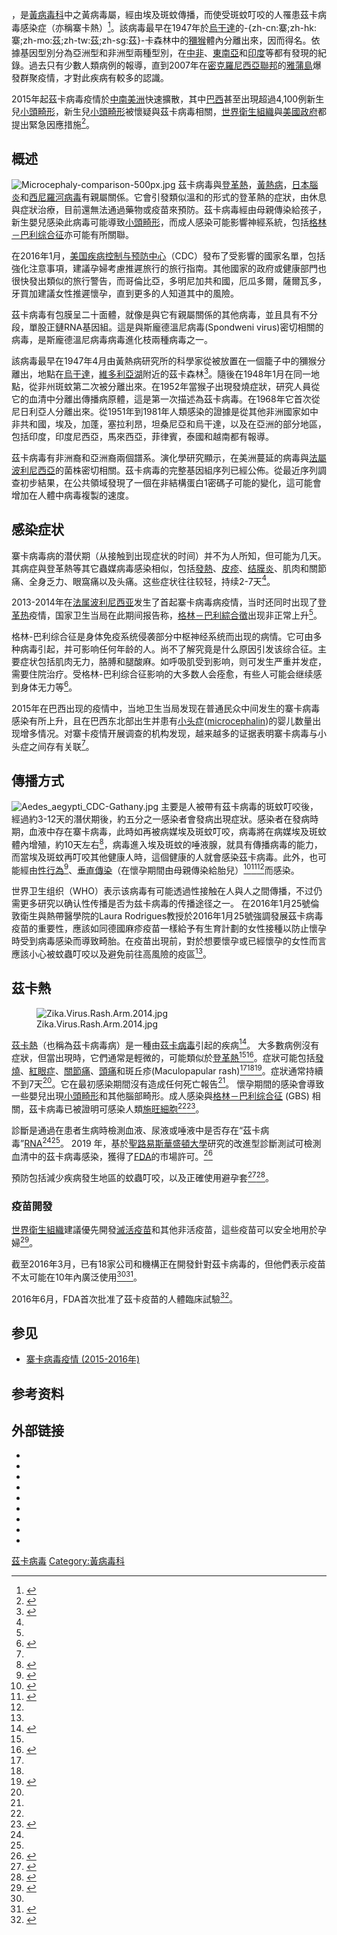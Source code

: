 {{NoteTA
|G1 = Medicine
}}
{{medical}}
{{Virusbox
| color              = violet
| name               = 茲卡病毒
| image              = Zika EM CDC 280116.tiff
| image_caption      = 寨卡病毒的電子顯微照片。病毒顆粒的直徑為40[[納米|納米]]，具有外包絡緻密內芯。 （來源：美國疾控中心）
| virus_group        = iv
| familia            = ''[[黃病毒科|黃病毒科]]''
| parent = Flavivirus
| species = Zika virus
}}
{{Infobox disease
 | Name           = 茲卡病毒
 | Image          =
 | Caption        =
 | field = [[傳染病|傳染病]]
 | DiseasesDB     = 
 | ICD10          = {{ICD10|A|92|8|a|90}}
 | ICD9           = 
 | ICDO           =
 | OMIM           =
 | MedlinePlus    =
 | eMedicineSubj  =
 | eMedicineTopic =
 | MeshID         = 
}}

{{地区用词3|zh-hk='''寨卡病毒'''|zh-cn='''寨卡病毒'''|zh-tw='''茲卡病毒'''|zh-sg='''茲卡病毒'''|start=（{{lang-en|''Zika virus'', ZIKV}}，|as=译作|end=）}}，是[[黃病毒科|黃病毒科]]中之黃病毒屬，經由埃及斑蚊傳播，而使受斑蚊叮咬的人罹患茲卡病毒感染症（亦稱寨卡熱）<ref >{{Cite web|url = http://www.cdc.gov.tw/home/Zika_virus|title = 茲卡病毒感染症|publisher = 中華民國衛生福利部疾病管制署|accessdate = 2016-01-23|archive-date = 2020-03-28|archive-url = https://web.archive.org/web/20200328060146/https://www.cdc.gov.tw/?aspxerrorpath=%2Fhome%2FZika_virus|dead-url = no}}</ref>。該病毒最早在1947年於[[烏干達|烏干達]]的-{zh-cn:寨;zh-hk:寨;zh-mo:茲;zh-tw:茲;zh-sg:茲}-卡森林中的[[獼猴|獼猴]]體內分離出來，因而得名。依據基因型別分為亞洲型和非洲型兩種型別，在[[中部非洲|中非]]、[[東南亞|東南亞]]和[[印度|印度]]等都有發現的紀錄。過去只有少數人類病例的報導，直到2007年在[[密克羅尼西亞聯邦|密克羅尼西亞聯邦]]的[[雅蒲島|雅蒲島]]爆發群聚疫情，才對此疾病有較多的認識。

2015年起茲卡病毒疫情於[[中南美洲|中南美洲]]快速擴散，其中[[巴西|巴西]]甚至出現超過4,100例新生兒[[小頭畸形|小頭畸形]]，新生兒[[小頭畸形|小頭畸形]]被懷疑與茲卡病毒相關，[[世界衛生組織|世界衛生組織]]與[[美國政府|美國政府]]都提出緊急因應措施<ref>{{cite news | url = http://www.storm.mg/article/80287 | title = 茲卡病毒會是下一個伊波拉？白宮：兩者大不同 茲卡熱只相當於輕度的登革熱 | publisher = [[風傳媒|風傳媒]] | accessdate = 2016-01-28 | archive-date = 2020-10-27 | archive-url = https://web.archive.org/web/20201027221431/https://www.storm.mg/article/80287 | dead-url = no }}</ref>。

== 概述 ==
[[File:Microcephaly-comparison-500px.jpg|thumb]]
茲卡病毒與[[登革熱|登革熱]]，[[黃熱病|黃熱病]]，[[日本腦炎|日本腦炎]]和[[西尼羅河病毒|西尼羅河病毒]]有親屬關係。它會引發類似溫和的形式的登革熱的症狀，由休息與症狀治療，目前還無法通過藥物或疫苗來預防。茲卡病毒經由母親傳染給孩子，新生嬰兒感染此病毒可能導致[[小頭畸形|小頭畸形]]，而成人感染可能影響神經系統，包括[[格林－巴利综合征|格林－巴利综合征]]亦可能有所關聯。

在2016年1月，[[美国疾病控制与预防中心|美国疾病控制与预防中心]]（CDC）發布了受影響的國家名單，包括強化注意事項，建議孕婦考慮推遲旅行的旅行指南。其他國家的政府或健康部門也很快發出類似的旅行警告，而哥倫比亞，多明尼加共和國，厄瓜多爾，薩爾瓦多，牙買加建議女性推遲懷孕，直到更多的人知道其中的風險。

茲卡病毒有包膜呈二十面體，就像是與它有親屬關係的其他病毒，並且具有不分段，單股正鏈RNA基因組。這是與斯龐德溫尼病毒(Spondweni virus)密切相關的病毒，是斯龐德溫尼病毒病毒進化枝兩種病毒之一。

該病毒最早在1947年4月由黃熱病研究所的科學家從被放置在一個籠子中的獼猴分離出，地點在[[烏干達|烏干達]]，[[維多利亞湖|維多利亞湖]]附近的茲卡森林<ref name="李俊廷 黃彥維 2016">{{Cite web|url=http://scitechvista.most.gov.tw/zh-tw/feature/C/0/1/10/1/2223.htm|title=茲卡病毒停看聽|publisher=科技大觀園|accessdate=2016-02|archive-date=2016-08-04|archive-url=https://web.archive.org/web/20160804002807/http://scitechvista.most.gov.tw/zh-tw/feature/C/0/1/10/1/2223.htm|dead-url=yes}}</ref>。隨後在1948年1月在同一地點，從非州斑蚊第二次被分離出來。在1952年當猴子出現發燒症狀，研究人員從它的血清中分離出傳播病原體，這是第一次描述為茲卡病毒。在1968年它首次從尼日利亞人分離出來。從1951年到1981年人類感染的證據是從其他非洲國家如中非共和國，埃及，加蓬，塞拉利昂，坦桑尼亞和烏干達，以及在亞洲的部分地區，包括印度，印度尼西亞，馬來西亞，菲律賓，泰國和越南都有報導。

茲卡病毒有非洲裔和亞洲裔兩個譜系。演化學研究顯示，在美洲蔓延的病毒與[[法屬波利尼西亞|法屬波利尼西亞]]的菌株密切相關。茲卡病毒的完整基因組序列已經公佈。從最近序列調查初步結果，在公共領域發現了一個在非結構蛋白1密碼子可能的變化，這可能會增加在人體中病毒複製的速度。

== 感染症状 ==
寨卡病毒病的潜伏期（从接触到出现症状的时间）并不为人所知，但可能为几天。其病症與登革熱等其它蟲媒病毒感染相似，包括[[发热|發熱]]、[[皮疹|皮疹]]、[[结膜炎|结膜炎]]、肌肉和關節痛、全身乏力、眼窩痛以及头痛。这些症状往往较轻，持续2-7天<ref name="李俊廷 黃彥維 2016"/>。

2013-2014年在[[法属波利尼西亚|法属波利尼西亚]]发生了首起寨卡病毒病疫情，当时还同时出现了[[登革热|登革热]]疫情，国家卫生当局在此期间报告称，[[格林－巴利綜合徵|格林－巴利綜合徵]]出现非正常上升<ref name="李俊廷 黃彥維 2016"/>。

格林-巴利综合征是身体免疫系统侵袭部分中枢神经系统而出现的病情。它可由多种病毒引起，并可影响任何年龄的人。尚不了解究竟是什么原因引发该综合征。主要症状包括肌肉无力，胳膊和腿酸麻。如呼吸肌受到影响，则可发生严重并发症，需要住院治疗。受格林-巴利综合征影响的大多数人会痊愈，有些人可能会继续感到身体无力等<ref >{{Cite web|url = http://www.who.int/features/qa/zika/zh/|title = 寨卡病毒病：常见问题|publisher = 世界卫生组织|accessdate = 2016-01-20|archive-date = 2020-08-06|archive-url = https://web.archive.org/web/20200806001513/https://www.who.int/features/qa/zika/zh/|dead-url = no}}</ref>。

2015年在巴西出现的疫情中，当地卫生当局发现在普通民众中间发生的寨卡病毒感染有所上升，且在巴西东北部出生并患有[[小头症|小头症]]([[microcephalin|microcephalin]])的婴儿数量出现增多情况。对寨卡疫情开展调查的机构发现，越来越多的证据表明寨卡病毒与小头症之间存有关联<ref name="李俊廷 黃彥維 2016"/>。

== 傳播方式 ==
[[File:Aedes_aegypti_CDC-Gathany.jpg|thumb]]
主要是人被帶有茲卡病毒的斑蚊叮咬後，經過約3-12天的潛伏期後，約五分之一感染者會發病出現症狀。感染者在發病時期，血液中存在寨卡病毒，此時如再被病媒埃及斑蚊叮咬，病毒將在病媒埃及斑蚊體內增殖，約10天左右<ref name="EID">{{Cite journal | last1 = Hayes | first1 = E. B. | title = Zika Virus Outside Africa | doi = 10.3201/eid1509.090442 | journal = Emerg Infect Dis | volume = 15 | issue = 9 | pages = 1347–50 | year = 2009 | pmid = 19788800 | pmc =2819875 }}</ref>，病毒進入埃及斑蚊的唾液腺，就具有傳播病毒的能力，而當埃及斑蚊再叮咬其他健康人時，這個健康的人就會感染茲卡病毒。此外，也可能經由[[性行為|性行為]]<ref>{{Cite journal | last1=Foy | first1=B. D. | last2=Kobylinski | first2=K. C. | last3=Foy | first3=J. L. C. | last4=Blitvich | first4=B. J. | last5=Travassos Da Rosa | first5=A. | last6=Haddow | first6=A. D. | last7=Lanciotti | first7=R. S. | last8=Tesh | first8=R. B. | doi=10.3201/eid1705.101939 | title=Probable Non–Vector-borne Transmission of Zika Virus, Colorado, USA | journal=Emerg Infect Dis | volume=17 | issue=5 | pages=880–2 | year=2011 | pmid=21529401 | pmc=3321795 }}</ref>、[[垂直傳染|垂直傳染]]（在懷孕期間由母親傳染給胎兒）<ref>{{cite web |first=Gretchen |last=Vogel |title=Fast-spreading virus may cause severe birth defects |date=3 December 2015 |work=Science News |publisher=AAAS |url=http://news.sciencemag.org/health/2015/12/fast-spreading-virus-may-cause-severe-birth-defects |doi=10.1126/science.aad7527 |access-date=2016-01-24 |archive-date=2015-12-09 |archive-url=https://web.archive.org/web/20151209060158/http://news.sciencemag.org/health/2015/12/fast-spreading-virus-may-cause-severe-birth-defects |dead-url=no }}</ref><ref>{{cite web | title=Caso de aborto confirma que zika consegue atravessar a placenta | url=http://g1.globo.com/bemestar/noticia/2016/01/caso-de-aborto-confirma-que-zika-consegue-atravessar-placenta.html | work=Bem Estar | language=pt | publisher=globo.com | date=20 January 2016 | access-date=2016-01-24 | archive-date=2020-11-08 | archive-url=https://web.archive.org/web/20201108185705/http://g1.globo.com/bemestar/noticia/2016/01/caso-de-aborto-confirma-que-zika-consegue-atravessar-placenta.html | dead-url=no }}</ref><ref name="李俊廷 黃彥維 2016"/>而感染。

世界卫生组织（WHO）表示该病毒有可能透過性接触在人與人之間傳播，不过仍需更多研究以确认性传播是否为兹卡病毒的传播途径之一。 在2016年1月25號倫敦衛生與熱帶醫學院的Laura Rodrigues教授於2016年1月25號強調發展茲卡病毒疫苗的重要性，應該如同德國麻疹疫苗一樣給予有生育計劃的女性接種以防止懷孕時受到病毒感染而導致畸胎。在疫苗出現前，對於想要懷孕或已經懷孕的女性而言應該小心被蚊蟲叮咬以及避免前往高風險的疫區<ref name="李俊廷 黃彥維 2016"/>。

== 茲卡熱 ==
{{main|茲卡熱}}
[[File:Zika.Virus.Rash.Arm.2014.jpg|thumb]]

<!-- Definition and symptoms -->
[[茲卡熱|茲卡熱]]（也稱為茲卡病毒病）是一種由[[茲卡病毒|茲卡病毒]]引起的疾病<ref name="WHO2016Jan">{{cite web |url=https://www.who.int/mediacentre/factsheets/zika/en/ |title=Zika virus |publisher=World Health Organization |date=January 2016 |access-date=3 February 2016 |archive-date=2016-08-09 |archive-url=https://web.archive.org/web/20160809235807/http://www.who.int/mediacentre/factsheets/zika/en/ |dead-url=no }}</ref>。 大多數病例沒有症狀，但當出現時，它們通常是輕微的，可能類似於[[登革熱|登革熱]]<ref name="WHO2016Jan"/><ref name="ecdc1">{{cite web |url=http://ecdc.europa.eu/en/healthtopics/zika_virus_infection/factsheet-health-professionals/Pages/factsheet_health_professionals.aspx |title=Factsheet for health professionals |work=Health topics: Zika virus infection |publisher=European Centre for Disease Prevention and Control |access-date=22 December 2015 |archive-date=2015-12-23 |archive-url=https://web.archive.org/web/20151223071358/http://ecdc.europa.eu/en/healthtopics/zika_virus_infection/factsheet-health-professionals/Pages/factsheet_health_professionals.aspx |dead-url=no }}</ref>。症狀可能包括[[發燒|發燒]]、[[结膜炎|紅眼症]]、[[關節痛|關節痛]]、[[頭痛|頭痛]]和斑丘疹(Maculopapular rash)<ref name="WHO2016Jan"/><ref name="Ann2016"/><ref name="Musso14">{{cite journal | vauthors = Musso D, Nilles EJ, Cao-Lormeau VM | title = Rapid spread of emerging Zika virus in the Pacific area | journal = Clinical Microbiology and Infection | volume = 20 | issue = 10 | pages = O595-6 | date = October 2014 | pmid = 24909208 | doi = 10.1111/1469-0691.12707 | doi-access = free }}</ref>。症狀通常持續不到7天<ref name="Ann2016"/>。它在最初感染期間沒有造成任何死亡報告<ref name="ecdc1"/>。 懷孕期間的感染會導致一些嬰兒出現[[小頭畸形|小頭畸形]]和其他腦部畸形。成人感染與[[格林－巴利综合征|格林－巴利综合征]] (GBS) 相關，茲卡病毒已被證明可感染人類[[施旺細胞|施旺細胞]]<ref name="ecdc1"/><ref>{{cite journal | vauthors = Dhiman G, Abraham R, Griffin DE | title = Human Schwann cells are susceptible to infection with Zika and yellow fever viruses, but not dengue virus | journal = Scientific Reports | volume = 9 | issue = 1 | pages = 9951 | date = July 2019 | pmid = 31289325 | pmc = 6616448 | doi = 10.1038/s41598-019-46389-0 | bibcode = 2019NatSR...9.9951D }}</ref>。

<!-- Cause and diagnosis -->
診斷是通過在患者生病時檢測血液、尿液或唾液中是否存在“茲卡病毒”[[RNA|RNA]]<ref name="WHO2016Jan"/><ref name="Ann2016"/>。 2019 年，基於[[聖路易斯華盛頓大學|聖路易斯華盛頓大學]]研究的改進型診斷測試可檢測血清中的茲卡病毒感染，獲得了[[美国食品药品监督管理局|FDA]]的市場許可。<ref>{{Cite web|url=https://medicine.wustl.edu/news/zika-diagnostic-test-granted-market-authorization-by-fda/|title=Zika diagnostic test granted market authorization by FDA|date=2019-09-03|website=Washington University School of Medicine in St. Louis|language=en|access-date=2020-02-14|archive-date=2020-03-12|archive-url=https://web.archive.org/web/20200312115842/https://medicine.wustl.edu/news/zika-diagnostic-test-granted-market-authorization-by-fda/|dead-url=no}}</ref>

<!-- Prevention and treatment -->
預防包括減少疾病發生地區的蚊蟲叮咬，以及正確使用避孕套<ref name="Ann2016">{{cite journal | vauthors = Chen LH, Hamer DH | title = Zika Virus: Rapid Spread in the Western Hemisphere | journal = Annals of Internal Medicine | volume = 164 | issue = 9 | pages = 613–615 | date = May 2016 | pmid = 26832396 | doi = 10.7326/M16-0150 | doi-access = free }}</ref><ref name="CDC2016">{{cite journal | vauthors = Oster AM, Russell K, Stryker JE, Friedman A, Kachur RE, Petersen EE, Jamieson DJ, Cohn AC, Brooks JT | display-authors = 6 | title = Update: Interim Guidance for Prevention of Sexual Transmission of Zika Virus--United States, 2016 | journal = MMWR. Morbidity and Mortality Weekly Report | volume = 65 | issue = 12 | pages = 323–325 | date = April 2016 | pmid = 27032078 | doi = 10.15585/mmwr.mm6512e3 | doi-access = free }}</ref>。

=== 疫苗開發 ===
[[世界衛生組織|世界衛生組織]]建議優先開發[[滅活疫苗|滅活疫苗]]和其他非活疫苗，這些疫苗可以安全地用於孕婦<ref name="WHO9Mar2016">{{cite web |url=https://www.who.int/mediacentre/news/notes/2016/research-development-zika/en/ |title=WHO and experts prioritize vaccines, diagnostics and innovative vector control tools for Zika R&D |publisher=World Health Organization |date=9 March 2016 |access-date=13 March 2016 |archive-date=2016-03-13 |archive-url=https://web.archive.org/web/20160313124100/http://www.who.int/mediacentre/news/notes/2016/research-development-zika/en/ |dead-url=no }}</ref>。

截至2016年3月，已有18家公司和機構正在開發針對茲卡病毒的{{le|茲卡病毒疫苗|Zika virus vaccine}}，但他們表示疫苗不太可能在10年內廣泛使用<ref name="WHO9Mar2016"/><ref name="BBC27Jan2016">{{cite news |access-date=28 January 2016 |url=https://www.bbc.com/news/world-us-canada-35423288 |title=Zika virus: US scientists say vaccine '10 years away' |work=BBC News |date=27 January 2016 |last=Cook |first=James |name-list-style=vanc |archive-date=2018-07-21 |archive-url=https://web.archive.org/web/20180721034525/https://www.bbc.com/news/world-us-canada-35423288 |dead-url=no }}</ref>。

2016年6月，FDA首次批准了茲卡疫苗的人體臨床試驗<ref>{{cite web |url=https://www.fiercepharma.com/vaccines/inovio-set-for-first-zika-vaccine-human-trial |title=Inovio set for first Zika vaccine human trial |last=Sagonowsky |first=Eric |name-list-style=vanc |publisher=fiercepharma.com |date=21 June 2016 |access-date=1 July 2016 |archive-date=2016-06-28 |archive-url=https://web.archive.org/web/20160628174147/http://www.fiercepharma.com/vaccines/inovio-set-for-first-zika-vaccine-human-trial |dead-url=no }}</ref>。

== 参见 ==
* [[寨卡病毒疫情_(2015-2016年)|寨卡病毒疫情 (2015-2016年)]]

== 参考资料 ==
{{Reflist|2}}

== 外部链接 ==
{{Commons category}}
{{Scholia|topic}}
* {{cite web|url=http://www.cdc.gov/zika/|title=Zika Virus|publisher=美國疾病管制與預防中心|accessdate=2016-01-23|archive-date=2021-05-06|archive-url=https://web.archive.org/web/20210506115424/http://www.cdc.gov/zika/|dead-url=no}}
* {{cite web|url=http://ecdc.europa.eu/en/healthtopics/zika_virus_infection/Pages/index.aspx/|title=Zika virus infection|publisher=歐盟疾病管制與預防中心|accessdate=2016-01-23|archive-date=2017-06-22|archive-url=https://web.archive.org/web/20170622025618/http://ecdc.europa.eu/en/healthtopics/zika_virus_infection/Pages/index.aspx|dead-url=no}}
* {{cite web |url=http://www.who.int/mediacentre/factsheets/zika/en/ |publisher=World Health Organization |title=Zika virus |series=Fact sheet |access-date=2020-03-15 |archive-date=2016-02-03 |archive-url=https://web.archive.org/web/20160203115455/http://www.who.int/mediacentre/factsheets/zika/en/ |dead-url=no }}
* {{cite web |url=https://visual-science.com/projects/zika/illustrations/ |title=Zika virus illustrations, 3D model, and animation |website=visual-science.com |access-date=2020-03-15 |archive-date=2021-03-08 |archive-url=https://web.archive.org/web/20210308225026/https://visual-science.com/projects/zika/illustrations/ |dead-url=no }}
* {{cite web |url=http://viralzone.expasy.org/all_by_protein/6756.html |website=Viral Zone |title=Zika virus (strain Mr 766) |access-date=2020-03-15 |archive-date=2017-04-29 |archive-url=https://web.archive.org/web/20170429141456/http://viralzone.expasy.org/all_by_protein/6756.html |dead-url=no }}
* {{cite book |editor-first=Samuel |editor-last=Baron |first1=Alan L. |last1=Schmaljohn |first2=David |last2=McClain |name-list-format=vanc |title=Medical Microbiology |edition=4th |chapterurl=https://www.ncbi.nlm.nih.gov/books/NBK7633/ |chapter=54. Alphaviruses (Togaviridae) and Flaviviruses (Flaviviridae) |id=NBK7633 |isbn=978-0-9631172-1-2 |year=1996 |url=https://www.ncbi.nlm.nih.gov/books/NBK7627/ |pmid=21413253 |access-date=2020-03-15 |archive-date=2021-05-04 |archive-url=https://web.archive.org/web/20210504081253/https://www.ncbi.nlm.nih.gov/books/NBK7627/ |dead-url=no }}
* {{cite web |url=https://www.youtube.com/watch?v=damwbBcGfCI |title=Animation on Zika |publisher=Scientific Animations without Borders and the World Health Organization (WHO) |website=YouTube |access-date=2020-03-15 |archive-date=2020-11-09 |archive-url=https://web.archive.org/web/20201109101801/https://www.youtube.com/watch?v=damwbBcGfCI |dead-url=no }}
* {{cite web |url=https://www.wemalife.com/blog/2018/03/zika-virus-all-you-need-to-know/ |title=Zika Virus: All you need to know |website=WeMaLife |date=7 March 2018 |access-date=2020-03-15 |archive-date=2018-07-08 |archive-url=https://web.archive.org/web/20180708103937/https://www.wemalife.com/blog/2018/03/zika-virus-all-you-need-to-know/ |dead-url=no }}
* {{cite web |url=https://www.popnews.in/zika-virus-symptoms-risk-preventions/ |series=Zika virus |title=Symptoms, Risk Factors, and Prevention |access-date=15 October 2018 |archive-url=https://web.archive.org/web/20181015200931/https://www.popnews.in/zika-virus-symptoms-risk-preventions/ |archive-date=15 October 2018}}

{{Zoonotic viral diseases|state=autocollapse}}

{{Taxonbar|from=Q202864}}
{{Authority control}}
[[Category:茲卡病毒|]]
[[Category:黃病毒科|Category:黃病毒科]]